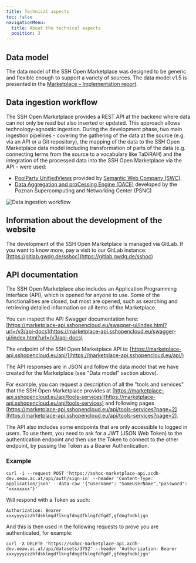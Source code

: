 ```yaml
---
title: Technical aspects
toc: false
navigationMenu:
  title: About the technical aspects
  position: 3
---
```


## Data model

The data model of the SSH Open Marketplace was designed to be generic and flexible enough to support
a variety of sources. The data model v1.5 is presented in the
[Marketplace – Implementation report](https://doi.org/10.5281/zenodo.5749464).

## Data ingestion workflow

The SSH Open Marketplace provides a REST API at the backend where data can not only be read but also
inserted or updated. This approach allows technology-agnostic ingestion. During the development
phase, two main ingestion pipelines - covering the gathering of the data at the source (e.g. via an
API or a Git repository), the mapping of the data to the SSH Open Marketplace data model including
transformation of parts of the data (e.g. connecting terms from the source to a vocabulary like
TaDiRAH) and the integration of the processed data into the SSH Open Marketplace via the API - were
used:

- [PoolParty UnifiedViews](https://www.poolparty.biz/agile-data-integration) provided by
  [Semantic Web Company (SWC)](https://semantic-web.com/).
- [Data Aggregation and proCessing Engine (DACE)](https://gitlab.pcss.pl/dl-team/aggregation/dace)
  developed by the Poznan Supercomputing and Networking Center (PSNC)

![Data ingestion workflow](/assets/cms/images/mp_ingest_workflow.png 'Illustration: Overview of the different components of the ingestion workflow')

## Information about the development of the website

The development of the SSH Open Marketplace is managed via GitLab. If you want to know more, pay a
visit to our GitLab instance: [https://gitlab.gwdg.de/sshoc](https://gitlab.gwdg.de/sshoc)

## API documentation

The SSH Open Marketplace also includes an Application Programming Interface (API), which is opened
for anyone to use. Some of the functionalities are closed, but most are opened, such as searching
and retrieving detailed information on all items of the Marketplace.

You can inspect the API Swagger documentation here:
[https://marketplace-api.sshopencloud.eu/swagger-ui/index.html?url=/v3/api-docs](https://marketplace-api.sshopencloud.eu/swagger-ui/index.html?url=/v3/api-docs)

The endpoint of the SSH Open Marketplace API is:
[https://marketplace-api.sshopencloud.eu/api/](https://marketplace-api.sshopencloud.eu/api/)

The API responses are in JSON and follow the data model that we have created for the Marketplace
(see "Data model" section above).

For example, you can request a description of all the "tools and services" that the SSH Open
Marketplace provides at
[https://marketplace-api.sshopencloud.eu/api/tools-services](https://marketplace-api.sshopencloud.eu/api/tools-services)
and following pages
[https://marketplace-api.sshopencloud.eu/api/tools-services?page=2](https://marketplace-api.sshopencloud.eu/api/tools-services?page=2).

The API also includes some endpoints that are only accessible to logged in users. To use them, you
need to ask for a JWT (JSON Web Token) to the authentication endpoint and then use the Token to
connect to the other endpoint, by passing the Token as a Bearer Authentication.

### Example

```
curl -i --request POST 'https://sshoc-marketplace-api.acdh-dev.oeaw.ac.at/api/auth/sign-in' --header 'Content-Type: application/json' --data-raw '{"username": "SomeUserName","password": "xxxxxxxx"}'
```

Will respond with a Token as such:

```
Authorization: Bearer xxxyyyyzzzhfdsklmgdflkngfdngdfklngfdfgdf,gfdngfndkljgn
```

And this is then used in the following requests to prove you are authenticated, for example:

```
curl -X DELETE 'https://sshoc-marketplace-api.acdh-dev.oeaw.ac.at/api/datasets/3752' --header 'Authorization: Bearer xxxyyyyzzzhfdsklmgdflkngfdngdfklngfdfgdf,gfdngfndkljgn'
```
